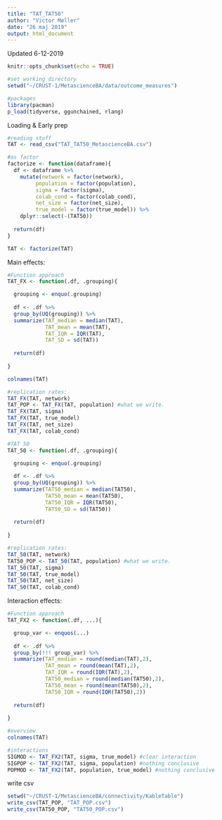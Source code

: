 ```yaml
---
title: "TAT_TAT50"
author: "Victor Møller"
date: "26 maj 2019"
output: html_document
---
```


Updated 6-12-2019

```r
knitr::opts_chunk$set(echo = TRUE)
```

```r
#set working directory
setwd("~/CRUST-1/MetascienceBA/data/outcome_measures")

#packages 
library(pacman)
p_load(tidyverse, ggunchained, rlang) 
```

Loading & Early prep

```r

#reading stuff 
TAT <- read_csv("TAT_TAT50_MetascienceBA.csv")

#as factor
factorize <- function(dataframe){
  df <- dataframe %>%
    mutate(network = factor(network),
         population = factor(population),
         sigma = factor(sigma),
         colab_cond = factor(colab_cond),
         net_size = factor(net_size),
         true_model = factor(true_model)) %>%
    dplyr::select(-(TAT50))
  
  return(df)
}

TAT <- factorize(TAT)

```

Main effects: 

```r

#Function approach
TAT_FX <- function(.df, .grouping){

  grouping <- enquo(.grouping)
  
  df <- .df %>%
  group_by(UQ(grouping)) %>%
  summarize(TAT_median = median(TAT),
            TAT_mean = mean(TAT),
            TAT_IQR = IQR(TAT),
            TAT_SD = sd(TAT))
  
  return(df)
  
}

colnames(TAT)

#replication rates: 
TAT_FX(TAT, network)
TAT_POP <- TAT_FX(TAT, population) #what we write. 
TAT_FX(TAT, sigma)
TAT_FX(TAT, true_model)
TAT_FX(TAT, net_size)
TAT_FX(TAT, colab_cond)

#TAT 50
TAT_50 <- function(.df, .grouping){

  grouping <- enquo(.grouping)
  
  df <- .df %>%
  group_by(UQ(grouping)) %>%
  summarize(TAT50_median = median(TAT50),
            TAT50_mean = mean(TAT50),
            TAT50_IQR = IQR(TAT50),
            TAT50_SD = sd(TAT50))
  
  return(df)
  
}

#replication rates: 
TAT_50(TAT, network)
TAT50_POP <- TAT_50(TAT, population) #what we write. 
TAT_50(TAT, sigma)
TAT_50(TAT, true_model)
TAT_50(TAT, net_size)
TAT_50(TAT, colab_cond)

```

Interaction effects: 

```r

#Function approach
TAT_FX2 <- function(.df, ...){

  group_var <- enquos(...)
  
  df <- .df %>%
  group_by(!!! group_var) %>%
  summarize(TAT_median = round(median(TAT),2),
            TAT_mean = round(mean(TAT),2),
            TAT_IQR = round(IQR(TAT),2),
            TAT50_median = round(median(TAT50),2),
            TAT50_mean = round(mean(TAT50),2),
            TAT50_IQR = round(IQR(TAT50),2))
  
  return(df)
  
}

#overview
colnames(TAT)

#interactions
SIGMOD <- TAT_FX2(TAT, sigma, true_model) #clear interaction 
SIGPOP <- TAT_FX2(TAT, sigma, population) #nothing conclusive
POPMOD <- TAT_FX2(TAT, population, true_model) #nothing conclusive


```

write csv 

```r

setwd("~/CRUST-1/MetascienceBA/connectivity/KableTable")
write_csv(TAT_POP, "TAT_POP.csv")
write_csv(TAT50_POP, "TAT50_POP.csv")

```

